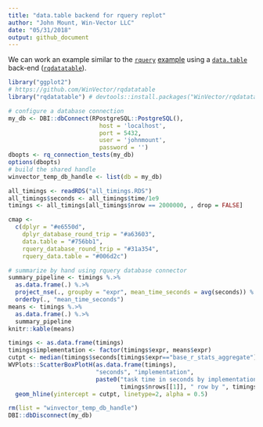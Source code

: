 ```yaml
---
title: "data.table backend for rquery replot"
author: "John Mount, Win-Vector LLC"
date: "05/31/2018"
output: github_document
---
```


We can work an example similar to the [`rquery`](https://winvector.github.io/rquery/) [example](https://winvector.github.io/rquery/index.html) using a [`data.table`](http://r-datatable.com/) 
back-end ([`rqdatatable`](https://github.com/WinVector/rqdatatable)).

```r
library("ggplot2")
# https://github.com/WinVector/rqdatatable
library("rqdatatable") # devtools::install.packages("WinVector/rqdatatable")
```



```r
# configure a database connection
my_db <- DBI::dbConnect(RPostgreSQL::PostgreSQL(),
                          host = 'localhost',
                          port = 5432,
                          user = 'johnmount',
                          password = '')
dbopts <- rq_connection_tests(my_db)
options(dbopts)
# build the shared handle
winvector_temp_db_handle <- list(db = my_db)
```


```r
all_timings <- readRDS("all_timings.RDS")
all_timings$seconds <- all_timings$time/1e9
timings <- all_timings[all_timings$nrow == 2000000, , drop = FALSE]

cmap <- 
  c(dplyr = "#e6550d",
    dplyr_database_round_trip = "#a63603",
    data.table = "#756bb1",
    rquery_database_round_trip = "#31a354",
    rquery_data.table = "#006d2c")

# summarize by hand using rquery database connector
summary_pipeline <- timings %.>%
  as.data.frame(.) %.>%
  project_nse(., groupby = "expr", mean_time_seconds = avg(seconds)) %.>%
  orderby(., "mean_time_seconds")
means <- timings %.>% 
  as.data.frame(.) %.>%
  summary_pipeline 
knitr::kable(means)

timings <- as.data.frame(timings)
timings$implementation <- factor(timings$expr, means$expr)
cutpt <- median(timings$seconds[timings$expr=="base_r_stats_aggregate"])
WVPlots::ScatterBoxPlotH(as.data.frame(timings), 
                         "seconds", "implementation", 
                         paste0("task time in seconds by implementation\n(",
                                timings$nrows[[1]], " row by ", timings$ncols[[1]], " column task)")) +
  geom_hline(yintercept = cutpt, linetype=2, alpha = 0.5) 
```


```r
rm(list = "winvector_temp_db_handle")
DBI::dbDisconnect(my_db)
```



